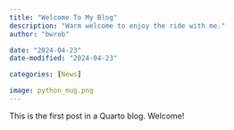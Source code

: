 ```yaml
---
title: "Welcome To My Blog"
description: "Warm welcome to enjoy the ride with me."
author: "bwrob"

date: "2024-04-23"
date-modified: "2024-04-23"

categories: [News]

image: python_mug.png
---
```


This is the first post in a Quarto blog. Welcome!

